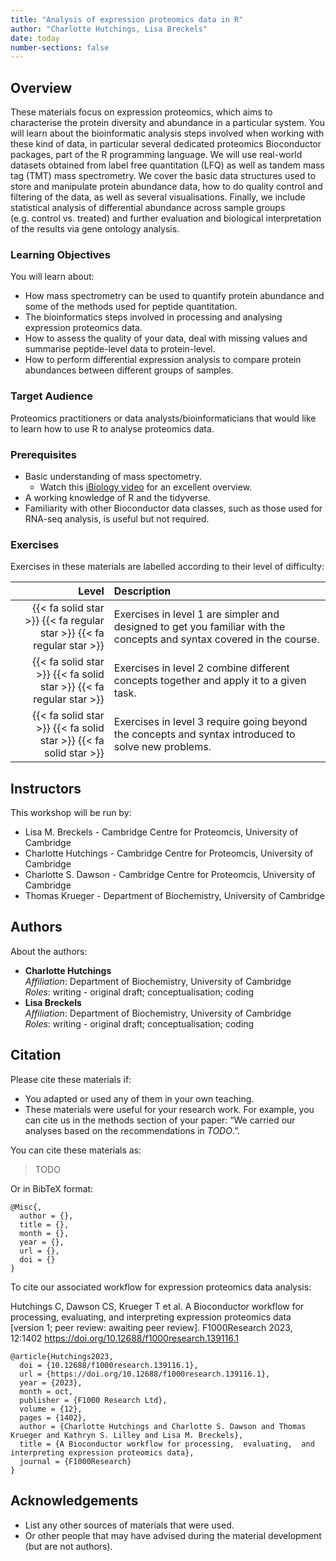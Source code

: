 ```yaml
---
title: "Analysis of expression proteomics data in R"
author: "Charlotte Hutchings, Lisa Breckels"
date: today
number-sections: false
---
```


## Overview 

These materials focus on expression proteomics, which aims to characterise the protein diversity and abundance in a particular system. 
You will learn about the bioinformatic analysis steps involved when working with these kind of data, in particular several dedicated proteomics Bioconductor packages, part of the R programming language.
We will use real-world datasets obtained from label free quantitation (LFQ) as well as tandem mass tag (TMT) mass spectrometry. 
We cover the basic data structures used to store and manipulate protein abundance data, how to do quality control and filtering of the data, as well as several visualisations. 
Finally, we include statistical analysis of differential abundance across sample groups (e.g. control vs. treated) and further evaluation and biological interpretation of the results via gene ontology analysis. 

::: {.callout-tip}
### Learning Objectives

You will learn about:

- How mass spectrometry can be used to quantify protein abundance and some of the methods used for peptide quantitation.
- The bioinformatics steps involved in processing and analysing expression proteomics data.
- How to assess the quality of your data, deal with missing values and summarise peptide-level data to protein-level.
- How to perform differential expression analysis to compare protein abundances between different groups of samples.
:::


### Target Audience

Proteomics practitioners or data analysts/bioinformaticians that would like to learn how to use R to analyse proteomics data.


### Prerequisites

* Basic understanding of mass spectometry.
  * Watch this [iBiology video](https://youtu.be/eNKMdVMglvI) for an excellent overview. 
* A working knowledge of R and the tidyverse.
* Familiarity with other Bioconductor data classes, such as those used for RNA-seq analysis, is useful but not required. 

<!-- Training Developer note: comment the following section out if you did not assign levels to your exercises -->
### Exercises

Exercises in these materials are labelled according to their level of difficulty:

| Level | Description |
| ----: | :---------- |
| {{< fa solid star >}} {{< fa regular star >}} {{< fa regular star >}} | Exercises in level 1 are simpler and designed to get you familiar with the concepts and syntax covered in the course. |
| {{< fa solid star >}} {{< fa solid star >}} {{< fa regular star >}} | Exercises in level 2 combine different concepts together and apply it to a given task. |
| {{< fa solid star >}} {{< fa solid star >}} {{< fa solid star >}} | Exercises in level 3 require going beyond the concepts and syntax introduced to solve new problems. |

## Instructors

This workshop will be run by: 

* Lisa M. Breckels - Cambridge Centre for Proteomcis, University of Cambridge
* Charlotte Hutchings - Cambridge Centre for Proteomcis, University of Cambridge
* Charlotte S. Dawson - Cambridge Centre for Proteomcis, University of Cambridge
* Thomas Krueger - Department of Biochemistry, University of Cambridge

## Authors
<!-- 
The listing below shows an example of how you can give more details about yourself.
These examples include icons with links to GitHub and Orcid. 
-->

About the authors:

- **Charlotte Hutchings**
  <a href="https://github.com/Charl-Hutchings" target="_blank"><i class="fa-brands fa-github" style="color:#4078c0"></i></a>  
  _Affiliation_: Department of Biochemistry, University of Cambridge  
  _Roles_: writing - original draft; conceptualisation; coding
- **Lisa Breckels**
  <a href="https://orcid.org/0000-0001-8918-7171" target="_blank"><i class="fa-brands fa-orcid" style="color:#a6ce39"></i></a> 
  <a href="https://github.com/lmsimp" target="_blank"><i class="fa-brands fa-github" style="color:#4078c0"></i></a>  
  _Affiliation_: Department of Biochemistry, University of Cambridge  
  _Roles_: writing - original draft; conceptualisation; coding


## Citation

<!-- We can do this at the end -->

Please cite these materials if:

- You adapted or used any of them in your own teaching.
- These materials were useful for your research work. For example, you can cite us in the methods section of your paper: "We carried our analyses based on the recommendations in _TODO_.".

You can cite these materials as:

> TODO

Or in BibTeX format:

```
@Misc{,
  author = {},
  title = {},
  month = {},
  year = {},
  url = {},
  doi = {}
}
```

To cite our associated workflow for expression proteomics data analysis:

Hutchings C, Dawson CS, Krueger T et al. A Bioconductor workflow for processing,
evaluating, and interpreting expression proteomics data [version 1; peer review:
awaiting peer review]. F1000Research 2023, 12:1402
[https://doi.org/10.12688/f1000research.139116.1](https://doi.org/10.12688/f1000research.139116.1)


```
@article{Hutchings2023,
  doi = {10.12688/f1000research.139116.1},
  url = {https://doi.org/10.12688/f1000research.139116.1},
  year = {2023},
  month = oct,
  publisher = {F1000 Research Ltd},
  volume = {12},
  pages = {1402},
  author = {Charlotte Hutchings and Charlotte S. Dawson and Thomas Krueger and Kathryn S. Lilley and Lisa M. Breckels},
  title = {A Bioconductor workflow for processing,  evaluating,  and interpreting expression proteomics data},
  journal = {F1000Research}
}
```

## Acknowledgements

<!-- if there are no acknowledgements we can delete this section -->

- List any other sources of materials that were used.
- Or other people that may have advised during the material development (but are not authors).
